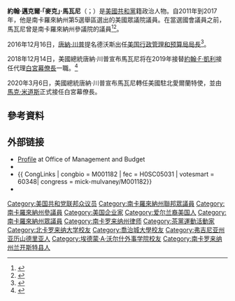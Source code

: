 {{NoteTA|G1=USGov
|zh-hans:马尔瓦尼;zh-hant:馬瓦尼
|zh-hans:凯利;zh-hant:凱利
}}{{Infobox officeholder
|name           = 麥克·馬瓦尼<br>Mick Mulvaney
|image          = Mick Mulvaney, Official Portrait, 113th Congress.jpg
| office        = {{le|美國駐北愛爾蘭特使|United States Special Envoy for Northern Ireland}}
| president      = [[唐納德·特朗普|唐納德·特朗普]]
| term_start     = 2020年5月1日
| term_end       = 2021年1月7日
| deputy         = 
| predecessor    = {{le|蓋里·哈特|Gary Hart}}（2017）
| successor      = 

| office1        = [[白宮幕僚長|白宮幕僚長]]<br>{{small|代理}}
| president1     = [[唐納德·特朗普|唐納德·特朗普]]
| term_start1    = 2019年1月2日
| term_end1      = 2020年3月6日
| deputy1        = 
| predecessor1   = [[約翰·F·凱利|約翰·F·凱利]]
| successor1     = [[馬克·米道斯|馬克·米道斯]]
|office2        = [[美国行政管理和预算局|美国行政管理和预算局局長]]
|president2     = [[唐納德·特朗普|唐納德·特朗普]]
|term_start2    = 2017年2月16日
|term_end2      = 2020年3月31日
|predecessor2   = [[肖恩·多諾萬|肖恩·多諾萬]]
|successor2     = [[罗素·沃特|罗素·沃特]]（代理）
|state3        = [[南卡羅來納州|南卡羅來納州]]
|district3     = {{le|南卡羅來納州第五國會選區|South Carolina's 5th congressional district|五}}
|term_start3   = 2011年1月3日
|term_end3     = 2017年2月16日
|predecessor3  = [[約翰·斯普拉特|約翰·斯普拉特]]
|successor3    = 
|state_senate4 = 南卡羅來納州
|district4     = 十六
|term_start4   = 2009年1月3日
|term_end4     = 2011年1月3日
|predecessor4  = {{le|昌西·K·格雷戈里|Chauncey K. Gregory|昌西·格雷戈里}}
|successor4    = {{le|昌西·K·格雷戈里|Chauncey K. Gregory|昌西·格雷戈里}}
|state_house5  = 南卡羅來納州
|district5     = 第四十五
|term_start5   = 2007年1月3日
|term_end5     = 2009年1月3日
|predecessor5  = 埃爾德里奇·埃默里
|successor5    = 黛博拉·龍
|birth_name    = 約翰·邁克爾·馬瓦尼<br>John Michael Mulvaney
|birth_date    = {{birth date and age|1967|7|21}}
|birth_place   = [[美國|美國]][[弗吉尼亚州|弗吉尼亚州]][[亚历山德里亚_(弗吉尼亚州)|亚历山德里亚]]
|death_date    = 
|death_place   = 
|party         = {{GOP}}
|alma_mater    = [[乔治城大学|乔治城大学]]{{small|（[[理學士|BS]]）}}<br>[[北卡罗来纳大学教堂山分校|北卡罗来纳大学教堂山分校]] {{small|（[[法律博士|JD]]）}}
}}

'''約翰·邁克爾·「麥克」·馬瓦尼'''（{{lang-en|John Michael "Mick" Mulvaney}}；{{bd|1967年|7月21日}}）是[[美國|美國]][[共和黨_(美國)|共和黨]]籍政治人物。自2011年到2017年，他是南卡羅來納州第5選舉區選出的美國眾議院議員。在當選國會議員之前，馬瓦尼曾是南卡羅來納州參議院的議員<ref name="WP">{{cite news|url=http://voices.washingtonpost.com/thefix/senate/south-carolina-sen-lindsey-gra.html|title=Lindsey Graham's vote on Elena Kagan ensures primary challenge|publisher=The Washington Post Company|author=Chris Cillizza|work=Political news and analysis|date=21 July 2010|accessdate=10 August 2010}}</ref><ref>{{cite news | url=http://www.bizjournals.com/charlotte/print-edition/2011/04/08/a-freshmans-view-of-washington.html | title=Rep. Mick Mulvaney: A freshman's view of Washington | accessdate=2016-01-05 | archive-date=2016-01-31 | archive-url=https://web.archive.org/web/20160131151710/http://www.bizjournals.com/charlotte/print-edition/2011/04/08/a-freshmans-view-of-washington.html | dead-url=no }}</ref>。

2016年12月16日，{{le|候任美國總統|President-elect of the United States}}[[唐納·川普|唐納·川普]]提名德沃斯出任[[美国行政管理和预算局|美国行政管理和预算局局長]]<ref>{{Cite web |url=http://www.cnbc.com/2016/12/16/trump-picks-us-rep-mulvaney-to-head-white-house-budget-office.html |title=Trump picks US Rep. Mulvaney to head White House budget office |accessdate=2016-12-17 |archive-date=2016-12-17 |archive-url=https://web.archive.org/web/20161217004053/http://www.cnbc.com/2016/12/16/trump-picks-us-rep-mulvaney-to-head-white-house-budget-office.html |dead-url=no }}</ref>。

2018年12月14日，美國總統唐納·川普宣布馬瓦尼将在2019年接替[[約翰·F·凱利|約翰·F·凱利]]接任代理[[白宮幕僚長|白宮幕僚長]]一職。<ref>{{cite news |last1=Smith |first1=David |title=Mick Mulvaney named as acting White House chief of staff |url=https://www.theguardian.com/us-news/2018/dec/14/mick-mulvaney-acting-white-house-chief-of-staff |accessdate=2019-01-25 |work=The Guardian |date=2018-12-14 |archive-date=2019-01-09 |archive-url=https://web.archive.org/web/20190109081004/https://www.theguardian.com/us-news/2018/dec/14/mick-mulvaney-acting-white-house-chief-of-staff |dead-url=no }}</ref>

2020年3月6日，美國總統唐納·川普宣布馬瓦尼轉任美國駐北愛爾蘭特使，並由[[馬克·米道斯|馬克·米道斯]]正式接任白宮幕僚長。

== 參考資料 ==
{{reflist}}

==外部链接==
{{commons category}}
{{wikiquote}}
*[https://www.whitehouse.gov/people/mick-mulvaney/ Profile]{{Wayback|url=https://www.whitehouse.gov/people/mick-mulvaney/ |date=20180808224235 }} at Office of Management and Budget
*{{Dmoz|Regional/North_America/United_States/South_Carolina/Government/Federal/US_House_of_Representatives/Former_Members/Mick_Mulvaney_%5BR-5%5D}}
* {{ CongLinks | congbio = M001182 | fec = H0SC05031 | votesmart = 60348| congress = mick-mulvaney/M001182}}
* {{C-SPAN|Mick Mulvaney}}

{{Donald Trump cabinet}}

{{DEFAULTSORT: Mulvaney, Mike}}
[[Category:美国共和党联邦众议员|Category:美国共和党联邦众议员]]
[[Category:南卡羅來納州聯邦眾議員|Category:南卡羅來納州聯邦眾議員]]
[[Category:南卡羅來納州參議員|Category:南卡羅來納州參議員]]
[[Category:美国企业家|Category:美国企业家]]
[[Category:爱尔兰裔美国人|Category:爱尔兰裔美国人]]
[[Category:南卡羅來納州眾議員|Category:南卡羅來納州眾議員]]
[[Category:南卡罗来纳州律师|Category:南卡罗来纳州律师]]
[[Category:茶黨運動活動家|Category:茶黨運動活動家]]
[[Category:北卡罗来纳大学校友|Category:北卡罗来纳大学校友]]
[[Category:喬治城大學校友|Category:喬治城大學校友]]
[[Category:弗吉尼亚州亚历山德里亚人|Category:弗吉尼亚州亚历山德里亚人]]
[[Category:埃德蒙·A·沃尔什外事学院校友|Category:埃德蒙·A·沃尔什外事学院校友]]
[[Category:南卡罗来纳州兰开斯特县人|Category:南卡罗来纳州兰开斯特县人]]